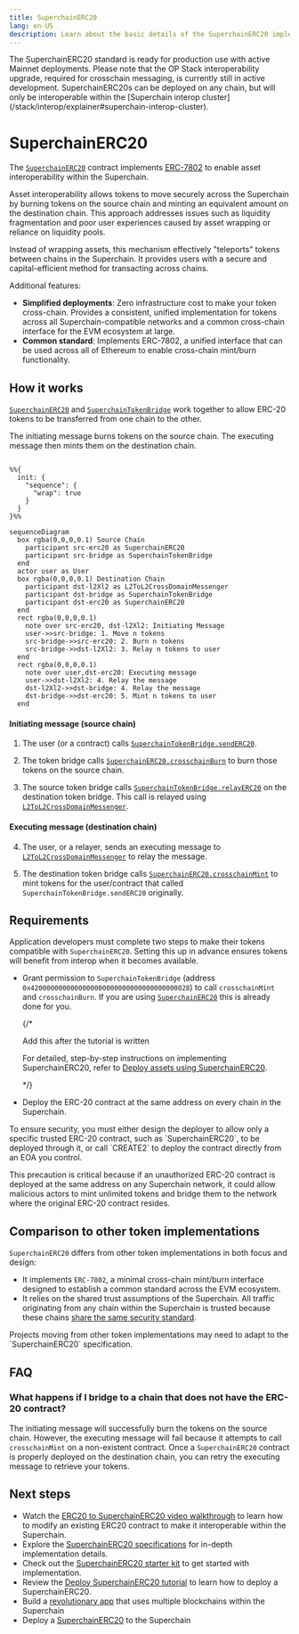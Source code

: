 ```yaml
---
title: SuperchainERC20
lang: en-US
description: Learn about the basic details of the SuperchainERC20 implementation.
---
```



<Callout>
The SuperchainERC20 standard is ready for production use with active Mainnet deployments. 
Please note that the OP Stack interoperability upgrade, required for crosschain messaging, is currently still in active development.
</Callout>

<Callout>
SuperchainERC20s can be deployed on any chain, but will only be interoperable within the [Superchain interop cluster](/stack/interop/explainer#superchain-interop-cluster).
</Callout>

# SuperchainERC20

The [`SuperchainERC20`](https://github.com/ethereum-optimism/optimism/blob/develop/packages/contracts-bedrock/src/L2/SuperchainERC20.sol) contract implements [ERC-7802](https://ethereum-magicians.org/t/erc-7802-crosschain-token-interface/21508) to enable asset interoperability within the Superchain.

Asset interoperability allows tokens to move securely across the Superchain by burning tokens on the source chain and minting an equivalent amount on the destination chain. This approach addresses issues such as liquidity fragmentation and poor user experiences caused by asset wrapping or reliance on liquidity pools.

Instead of wrapping assets, this mechanism effectively "teleports" tokens between chains in the Superchain. It provides users with a secure and capital-efficient method for transacting across chains.

Additional features:

*   **Simplified deployments**: Zero infrastructure cost to make your token cross-chain.
    Provides a consistent, unified implementation for tokens across all Superchain-compatible networks and a common cross-chain interface for the EVM ecosystem at large.
*   **Common standard**: Implements ERC-7802, a unified interface that can be used across all of Ethereum to enable cross-chain mint/burn functionality.

## How it works

[`SuperchainERC20`](https://github.com/ethereum-optimism/optimism/blob/develop/packages/contracts-bedrock/src/L2/SuperchainERC20.sol) and [`SuperchainTokenBridge`](https://github.com/ethereum-optimism/optimism/blob/develop/packages/contracts-bedrock/src/L2/SuperchainTokenBridge.sol) work together to allow ERC-20 tokens to be transferred from one chain to the other.

The initiating message burns tokens on the source chain.
The executing message then mints them on the destination chain.

```mermaid

%%{
  init: {
    "sequence": {
      "wrap": true
    }
  }
}%%

sequenceDiagram
  box rgba(0,0,0,0.1) Source Chain
    participant src-erc20 as SuperchainERC20
    participant src-bridge as SuperchainTokenBridge
  end
  actor user as User  
  box rgba(0,0,0,0.1) Destination Chain
    participant dst-l2Xl2 as L2ToL2CrossDomainMessenger
    participant dst-bridge as SuperchainTokenBridge    
    participant dst-erc20 as SuperchainERC20 
  end
  rect rgba(0,0,0,0.1)
    note over src-erc20, dst-l2Xl2: Initiating Message
    user->>src-bridge: 1. Move n tokens
    src-bridge->>src-erc20: 2. Burn n tokens
    src-bridge->>dst-l2Xl2: 3. Relay n tokens to user
  end
  rect rgba(0,0,0,0.1)
    note over user,dst-erc20: Executing message
    user->>dst-l2Xl2: 4. Relay the message
    dst-l2Xl2->>dst-bridge: 4. Relay the message
    dst-bridge->>dst-erc20: 5. Mint n tokens to user
  end
```

#### Initiating message (source chain)

1.  The user (or a contract) calls [`SuperchainTokenBridge.sendERC20`](https://github.com/ethereum-optimism/optimism/blob/develop/packages/contracts-bedrock/src/L2/SuperchainTokenBridge.sol#L52-L78).

2.  The token bridge calls [`SuperchainERC20.crosschainBurn`](https://github.com/ethereum-optimism/optimism/blob/develop/packages/contracts-bedrock/src/L2/SuperchainERC20.sol#L37-L46) to burn those tokens on the source chain.

3.  The source token bridge calls [`SuperchainTokenBridge.relayERC20`](https://github.com/ethereum-optimism/optimism/blob/develop/packages/contracts-bedrock/src/L2/SuperchainTokenBridge.sol#L80-L97) on the destination token bridge.
    This call is relayed using [`L2ToL2CrossDomainMessenger`](./message-passing).

#### Executing message (destination chain)

4.  The user, or a relayer, sends an executing message to [`L2ToL2CrossDomainMessenger`](./message-passing) to relay the message.

5.  The destination token bridge calls [`SuperchainERC20.crosschainMint`](https://github.com/ethereum-optimism/optimism/blob/develop/packages/contracts-bedrock/src/L2/SuperchainERC20.sol#L26-L35) to mint tokens for the user/contract that called `SuperchainTokenBridge.sendERC20` originally.

## Requirements

Application developers must complete two steps to make their tokens compatible with `SuperchainERC20`.
Setting this up in advance ensures tokens will benefit from interop when it becomes available.

*   Grant permission to `SuperchainTokenBridge` (address `0x4200000000000000000000000000000000000028`) to call `crosschainMint` and `crosschainBurn`.
    If you are using [`SuperchainERC20`](https://github.com/ethereum-optimism/optimism/blob/develop/packages/contracts-bedrock/src/L2/SuperchainERC20.sol) this is already done for you.

    {/* 

      Add this after the tutorial is written

      For detailed, step-by-step instructions on implementing SuperchainERC20, refer to [Deploy assets using SuperchainERC20](/stack/interop/tutorials/deploy-superchain-erc20).

      */}

*   Deploy the ERC-20 contract at the same address on every chain in the Superchain.

<Callout type="warning">
  To ensure security, you must either design the deployer to allow only a specific trusted ERC-20 contract, such as `SuperchainERC20`, to be deployed through it, or call `CREATE2` to deploy the contract directly from an EOA you control.

  This precaution is critical because if an unauthorized ERC-20 contract is deployed at the same address on any Superchain network, it could allow malicious actors to mint unlimited tokens and bridge them to the network where the original ERC-20 contract resides.
</Callout>

## Comparison to other token implementations

`SuperchainERC20` differs from other token implementations in both focus and design:

*   It implements `ERC-7802`, a minimal cross-chain mint/burn interface designed to establish a common standard across the EVM ecosystem.
*   It relies on the shared trust assumptions of the Superchain. All traffic originating from any chain within the Superchain is trusted because these chains [share the same security standard](/superchain/standard-configuration).

<Callout type="info">
  Projects moving from other token implementations may need to adapt to the `SuperchainERC20` specification.
</Callout>

## FAQ

### What happens if I bridge to a chain that does not have the ERC-20 contract?

The initiating message will successfully burn the tokens on the source chain.
However, the executing message will fail because it attempts to call `crosschainMint` on a non-existent contract.
Once a `SuperchainERC20` contract is properly deployed on the destination chain, you can retry the executing message to retrieve your tokens.

## Next steps

*   Watch the [ERC20 to SuperchainERC20 video walkthrough](https://www.youtube.com/watch?v=Gb8glkyBdBA) to learn how to modify an existing ERC20 contract to make it interoperable within the Superchain.
*   Explore the [SuperchainERC20 specifications](https://specs.optimism.io/interop/token-bridging.html) for in-depth implementation details.
*   Check out the [SuperchainERC20 starter kit](/app-developers/starter-kit) to get started with implementation.
*   Review the [Deploy SuperchainERC20 tutorial](/stack/interop/tutorials/deploy-superchain-erc20) to learn how to deploy a SuperchainERC20.
*   Build a [revolutionary app](/app-developers/get-started) that uses multiple blockchains within the Superchain
*   Deploy a [SuperchainERC20](/stack/interop/tutorials/deploy-superchain-erc20) to the Superchain
